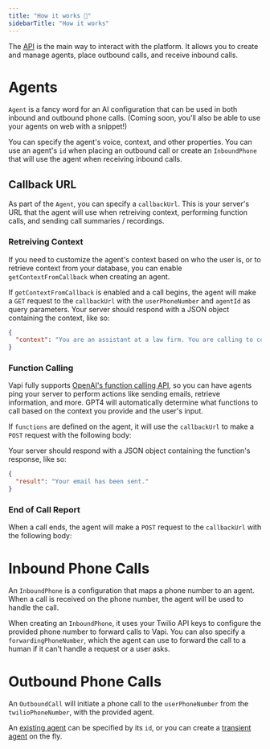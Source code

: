 ```yaml
---
title: "How it works 🧠"
sidebarTitle: "How it works"
---
```


The [API](/api-reference) is the main way to interact with the platform. It allows you to create and manage agents, place outbound calls, and receive inbound calls.

# Agents

`Agent` is a fancy word for an AI configuration that can be used in both inbound and outbound phone calls. (Coming soon, you'll also be able to use your agents on web with a snippet!)

You can specify the agent's voice, context, and other properties. You can use an agent's `id` when placing an outbound call or create an `InboundPhone` that will use the agent when receiving inbound calls.

## Callback URL

As part of the `Agent`, you can specify a `callbackUrl`. This is your server's URL that the agent will use when retreiving context, performing function calls, and sending call summaries / recordings.

### Retreiving Context

If you need to customize the agent's context based on who the user is, or to retrieve context from your database, you can enable `getContextFromCallback` when creating an agent.

If `getContextFromCallback` is enabled and a call begins, the agent will make a `GET` request to the `callbackUrl` with the `userPhoneNumber` and `agentId` as query parameters. Your server should respond with a JSON object containing the context, like so:

```json
{
  "context": "You are an assistant at a law firm. You are calling to confirm an appointment with a client."
}
```

### Function Calling

Vapi fully supports [OpenAI's function calling API](https://platform.openai.com/docs/guides/gpt/function-calling), so you can have agents ping your server to perform actions like sending emails, retrieve information, and more. GPT4 will automatically determine what functions to call based on the context you provide and the user's input.

If `functions` are defined on the agent, it will use the `callbackUrl` to make a `POST` request with the following body:

<Snippet file="function.body.mdx" />

Your server should respond with a JSON object containing the function's response, like so:

```json
{
  "result": "Your email has been sent."
}
```

### End of Call Report

When a call ends, the agent will make a `POST` request to the `callbackUrl` with the following body:

<Snippet file="end.body.mdx" />

# Inbound Phone Calls

An `InboundPhone` is a configuration that maps a phone number to an agent. When a call is received on the phone number, the agent will be used to handle the call.

When creating an `InboundPhone`, it uses your Twilio API keys to configure the provided phone number to forward calls to Vapi. You can also specify a `forwardingPhoneNumber`, which the agent can use to forward the call to a human if it can't handle a request or a user asks.

# Outbound Phone Calls

An `OutboundCall` will initiate a phone call to the `userPhoneNumber` from the `twilioPhoneNumber`, with the provided agent.

An [existing agent](/api-reference/call/create) can be specified by its `id`, or you can create a [transient agent](/api-reference/call/create.transient) on the fly.
